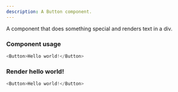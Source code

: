 ```yaml
---
description: A Button component.
---
```



A component that does something special and renders text in a div.

### Component usage
```js
<Button>Hello world!</Button>
```

### Render hello world!

```js live
<Button>Hello world!</Button>
```
